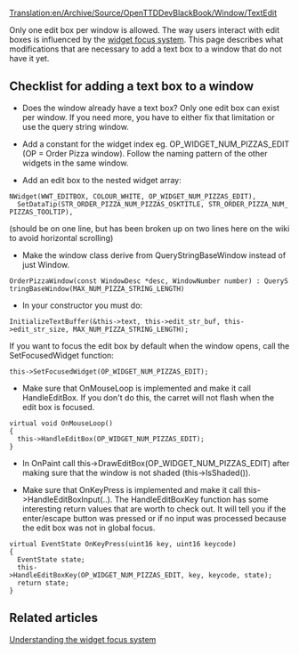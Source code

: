 [[Translation:en/Archive/Source/OpenTTDDevBlackBook/Window/TextEdit]]
{{en/Development/Navigation}}

Only one edit box per window is allowed. The way users interact with edit boxes is influenced by the [[en/Archive/Source/OpenTTDDevBlackBook/Window/WidgetFocus|widget focus system]]. This page describes what modifications that are necessary to add a text box to a window that do not have it yet. 

== Checklist for adding a text box to a window ==

* Does the window already have a text box? Only one edit box can exist per window. If you need more, you have to either fix that limitation or use the query string window.


* Add a constant for the widget index eg. OP_WIDGET_NUM_PIZZAS_EDIT (OP = Order Pizza window). Follow the naming pattern of the other widgets in the same window.


* Add an edit box to the nested widget array:

 NWidget(WWT_EDITBOX, COLOUR_WHITE, OP_WIDGET_NUM_PIZZAS_EDIT), 
   SetDataTip(STR_ORDER_PIZZA_NUM_PIZZAS_OSKTITLE, STR_ORDER_PIZZA_NUM_PIZZAS_TOOLTIP),
(should be on one line, but has been broken up on two lines here on the wiki to avoid horizontal scrolling)


* Make the window class derive from QueryStringBaseWindow instead of just Window.

 OrderPizzaWindow(const WindowDesc *desc, WindowNumber number) : QueryStringBaseWindow(MAX_NUM_PIZZA_STRING_LENGTH)


* In your constructor you must do:

 InitializeTextBuffer(&this->text, this->edit_str_buf, this->edit_str_size, MAX_NUM_PIZZA_STRING_LENGTH);

If you want to focus the edit box by default when the window opens, call the SetFocusedWidget function:

 this->SetFocusedWidget(OP_WIDGET_NUM_PIZZAS_EDIT);


* Make sure that OnMouseLoop is implemented and make it call HandleEditBox. If you don't do this, the carret will not flash when the edit box is focused.

 virtual void OnMouseLoop()
 {
   this->HandleEditBox(OP_WIDGET_NUM_PIZZAS_EDIT);
 }


* In OnPaint call this->DrawEditBox(OP_WIDGET_NUM_PIZZAS_EDIT) after making sure that the window is not shaded (this->IsShaded()).


* Make sure that OnKeyPress is implemented and make it call this->HandleEditBoxInput(..). The HandleEditBoxKey function has some interesting return values that are worth to check out. It will tell you if the enter/escape button was pressed or if no input was processed because the edit box was not in global focus.

 virtual EventState OnKeyPress(uint16 key, uint16 keycode)
 {
   EventState state;
   this->HandleEditBoxKey(OP_WIDGET_NUM_PIZZAS_EDIT, key, keycode, state);
   return state;
 }

== Related articles ==

[[en/Archive/Source/OpenTTDDevBlackBook/Window/WidgetFocus|Understanding the widget focus system]]